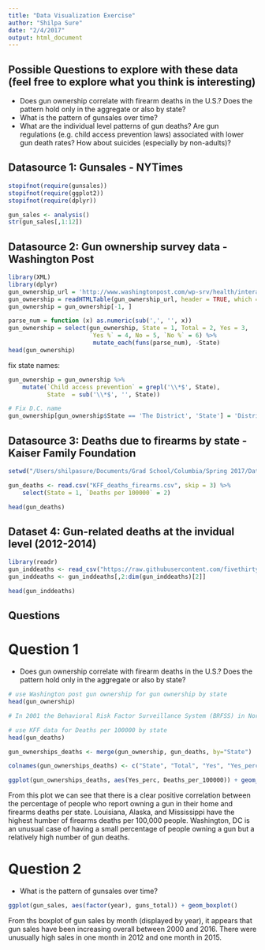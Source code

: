 ```yaml
---
title: "Data Visualization Exercise"
author: "Shilpa Sure"
date: "2/4/2017"
output: html_document
---
```


## Possible Questions to explore with these data (feel free to explore what you think is interesting)

- Does gun ownership correlate with firearm deaths in the U.S.? Does the pattern hold only in the aggregate or also by state? 
- What is the pattern of gunsales over time?  
- What are the individual level patterns of gun deaths? Are gun regulations (e.g. child access prevention laws) associated with lower gun death rates? How about suicides (especially by non-adults)?

## Datasource 1: Gunsales - NYTimes

```r
stopifnot(require(gunsales))
stopifnot(require(ggplot2))
stopifnot(require(dplyr))

gun_sales <- analysis()
str(gun_sales[,1:12])


```

## Datasource 2: Gun ownership survey data - Washington Post

```r
library(XML)
library(dplyr)
gun_ownership_url = 'http://www.washingtonpost.com/wp-srv/health/interactives/guns/ownership.html'
gun_ownership = readHTMLTable(gun_ownership_url, header = TRUE, which = 1)
gun_ownership = gun_ownership[-1, ]

parse_num = function (x) as.numeric(sub(',', '', x))
gun_ownership = select(gun_ownership, State = 1, Total = 2, Yes = 3,
                       `Yes %` = 4, No = 5, `No %` = 6) %>%
                        mutate_each(funs(parse_num), -State)
head(gun_ownership)
```

fix state names:
```r
gun_ownership = gun_ownership %>%
    mutate(`Child access prevention` = grepl('\\*$', State),
           State  = sub('\\*$', '', State))

# Fix D.C. name
gun_ownership[gun_ownership$State == 'The District', 'State'] = 'District of Columbia' 
```

## Datasource 3: Deaths due to firearms by state - Kaiser Family Foundation

```r
setwd("/Users/shilpasure/Documents/Grad School/Columbia/Spring 2017/Data Visualization/dataviz-forum/exercise_guns/exercise")

gun_deaths <- read.csv("KFF_deaths_firearms.csv", skip = 3) %>%
    select(State = 1, `Deaths per 100000` = 2)

head(gun_deaths)
```

## Dataset 4: Gun-related deaths at the invidual level (2012-2014)

```r
library(readr)
gun_inddeaths <- read_csv("https://raw.githubusercontent.com/fivethirtyeight/guns-data/master/full_data.csv")
gun_inddeaths <- gun_inddeaths[,2:dim(gun_inddeaths)[2]]

head(gun_inddeaths)
```

## Questions

# Question 1

- Does gun ownership correlate with firearm deaths in the U.S.? Does the pattern hold only in the aggregate or also by state? 

```r
# use Washington post gun ownership for gun ownership by state
head(gun_ownership)

# In 2001 the Behavioral Risk Factor Surveillance System (BRFSS) in North Carolina surveyed 201,881 respondents nationwide, asking them, "Are any firearms now kept in or around your home? Include those kept in a garage, outdoor storage area, car, truck, or other motor vehicle." Here are the results.

# use KFF data for Deaths per 100000 by state
head(gun_deaths)

gun_ownerships_deaths <- merge(gun_ownership, gun_deaths, by="State")

colnames(gun_ownerships_deaths) <- c("State", "Total", "Yes", "Yes_perc", "No", "No_perc", "Child_access_prevention", "Deaths_per_100000")

ggplot(gun_ownerships_deaths, aes(Yes_perc, Deaths_per_100000)) + geom_point() + geom_text(data=subset(gun_ownerships_deaths, Yes_perc < 10 & Deaths_per_100000 > 10 | Deaths_per_100000 > 17), aes(Yes_perc, Deaths_per_100000, label=State))
```

From this plot we can see that there is a clear positive correlation between the percentage of people who report owning a gun in their home and firearms deaths per state. Louisiana, Alaska, and Mississippi have the highest humber of firearms deaths per 100,000 people. Washington, DC is an unusual case of having a small percentage of people owning a gun but a relatively high number of gun deaths. 

# Question 2

- What is the pattern of gunsales over time?  

```r

ggplot(gun_sales, aes(factor(year), guns_total)) + geom_boxplot() 

```

From ths boxplot of gun sales by month (displayed by year), it appears that gun sales have been increasing overall between 2000 and 2016. There were unusually high sales in one month in 2012 and one month in 2015.